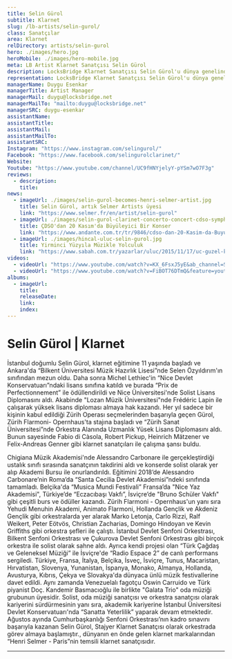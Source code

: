 ```yaml
---
title: Selin Gürol
subtitle: Klarnet
slug: /lb-artists/selin-gurol/
class: Sanatçılar
area: Klarnet
relDirectory: artists/selin-gurol
hero: ./images/hero.jpg
heroMobile: ./images/hero-mobile.jpg
meta: LB Artist Klarnet Sanatçısı Selin Gürol
description: LocksBridge Klarnet Sanatçısı Selin Gürol'u dünya genelinde temsil ediyor.
representation: LocksBridge Klarnet Sanatçısı Selin Gürol'u dünya genelinde temsil ediyor.
managerName: Duygu Esenkar
managerTitle: Artist Manager
managerMail: duygu@locksbridge.net
managerMailTo: "mailto:duygu@locksbridge.net"
managerSRC: duygu-esenkar
assistantName:
assistantTitle:
assistantMail:
assistantMailTo:
assistantSRC:
Instagram: "https://www.instagram.com/selingurol/"
Facebook: "https://www.facebook.com/selingurolclarinet/"
Website:
Youtube: "https://www.youtube.com/channel/UC9fHNYjelyY-pYSm7wO7F3g"
reviews:
  - description:
    title:
news:
  - imageUrl: ./images/selin-gurol-becomes-henri-selmer-artist.jpg
    title: Selin Gürol, artık Selmer Artists üyesi
    link: "https://www.selmer.fr/en/artist/selin-gurol"
  - imageUrl: ./images/selin-gurol-clarinet-concerto-concert-cdso-symphony-orchestra.jpg
    title: ÇDSO'dan 20 Kasım'da Büyüleyici Bir Konser
    link: "https://www.andante.com.tr/tr/9846/cdso-dan-20-Kasim-da-Buyuleyici-Bir-Konser"
  - imageUrl: ./images/hincal-uluc-selin-gurol.jpg
    title: Yirminci Yüzyıla Müzikle Yolculuk
    link: "https://www.sabah.com.tr/yazarlar/uluc/2015/11/17/uc-guzel-konser"
videos:
  - videoUrl: "https://www.youtube.com/watch?v=KX_6FsxJ5yE&ab_channel=SelinG%C3%BCrol"
  - videoUrl: "https://www.youtube.com/watch?v=FiBOT76DTmQ&feature=youtu.be&ab_channel=SelinG%C3%BCrol"
albums:
  - imageUrl:
    title:
    releaseDate:
    link:
    index:
---
```

# Selin Gürol | Klarnet

İstanbul doğumlu Selin Gürol, klarnet eğitimine 11 yaşında başladı ve Ankara'da “Bilkent Üniversitesi Müzik Hazırlık Lisesi”nde Selen Özyıldırım'ın sınıfından mezun oldu. Daha sonra Michel Lethiec'in “Nice Devlet Konservatuarı”ndaki lisans sınıfına katıldı ve burada “Prix de Perfectionnement” ile ödüllendirildi ve Nice Üniversitesi'nde Solist Lisans Diplomasını aldı. Akabinde "Lozan Müzik Üniversitesi"nde Frédéric Lapin ile çalışarak yüksek lisans diploması almaya hak kazandı. Her yıl sadece bir kişinin kabul edildiği Zürih Operası seçmelerinden başarıyla geçen Gürol, Zürih Flarmoni- Opernhaus'ta stajına başladı ve “Zürih Sanat Üniversitesi”nde Orkestra Alanında Uzmanlık Yüsek Lisans Diplomasını aldı. Bunun sayesinde Fabio di Càsola, Robert Pickup, Heinrich Mätzener ve Felix-Andreas Genner gibi klarnet sanatçıları ile çalışma şansı buldu.

Chigiana Müzik Akademisi'nde Alessandro Carbonare ile gerçekleştirdiği ustalık sınıfı sırasında sanatçının takdirini aldı ve konserde solist olarak yer alıp Akademi Bursu ile onurlandırıldı. Eğitimini 2018’de Alessandro Carbonare’nin Roma’da “Santa Cecilia Devlet Akademisi”ndeki sınıfında tamamladı. Belçika'da “Musica Mundi Festivali” Fransa’da "Nice Yaz Akademisi", Türkiye’de “Eczacıbaşı Vakfı”, İsviçre’de "Bruno Schüler Vakfı" gibi çeşitli burs ve ödüller kazandı. Zürih Flarmoni - Opernhaus'un yanı sıra Yehudi Menuhin Akademi, Animato Flarmoni, Hollanda Gençlik ve Akdeniz Gençlik gibi orkestralarda yer alarak Marko Letonja, Carlo Rizzi, Ralf Weikert, Peter Eötvös, Christian Zacharias, Domingo Hindoyan ve Kevin Griffiths gibi orkestra şefleri ile çalıştı. İstanbul Devlet Senfoni Orkestrası, Bilkent Senfoni Orkestrası ve Çukurova Devlet Senfoni Orkestrası gibi birçok orkestra ile solist olarak sahne aldı. Ayrıca kendi projesi olan “Türk Çağdaş ve Geleneksel Müziği” ile İsviçre'de “Radio Espace 2” de canlı performans sergiledi. Türkiye, Fransa, İtalya, Belçika, İsveç, İsviçre, Tunus, Macaristan, Hırvatistan, Slovenya, Yunanistan, İspanya, Monako, Almanya, Hollanda, Avusturya, Kıbrıs, Çekya ve Slovakya'da dünyaca ünlü müzik festivallerine davet edildi. Aynı zamanda Venezuelalı fagotçu Oswin Carruido ve Türk piyanist Doç. Kandemir Basmacıoğlu ile birlikte "Galata Trio" oda müziği grubunun üyesidir. Solist, oda müziği sanatçısı ve orkestra sanatçısı olarak kariyerini sürdürmesinin yanı sıra, akademik kariyerine İstanbul Üniversitesi Devlet Konservatuarı'nda “Sanatta Yeterlilik” yaparak devam etmektedir. Ağustos ayında Cumhurbaşkanlığı Senfoni Orkestrası’nın kadro sınavını başarıyla kazanan Selin Gürol, Stajyer Klarnet Sanatçısı olarak orkestrada görev almaya başlamıştır., dünyanın en önde gelen klarnet markalarından “Henri Selmer - Paris”nin temsili klarnet sanatçısıdır.

- - -
